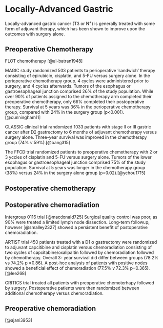 # Locally-Advanced Gastric

Locally-advanced gastric cancer (T3 or N^+^) is generally treated with some form of adjuvant therapy, which has been shown to improve upon the outcomes with surgery alone.

## Preoperative Chemotherapy

FLOT chemotherapy [@al-batran1948]

MAGIC study randomized 503 patients to perioperative 'sandwich' therapy consisting of epirubicin, cisplatin, and 5-FU versus surgery alone.  In the perioperative chemotherapy group, 4 cycles were administered prior to surgery, and 4 cycles afterwards. Tumors of the esophagus or gastroesophageal junction comprised 26% of the study population. While over 90% of patients assigned to the chemotherapy arm completed their preoperative chemotherapy, only 66% completed their postoperative therapy.  Survival at 5 years was 36% in the perioperative chemotherapy group, compared with 24% in the surgery group (p<0.001).[@cunningham11]

CLASSIC clinical trial randomized 1033 patients with stage II or III gastric cancer after D2 gastrectomy to 6 months of adjuvant chemotherapy versus surgery alone. Three-year survival was improved in the chemotherapy group (74% *v* 59%).[@bang315]

The FFCD trial randomized patients to preoperative chemotherapy with 2 or 3 yccles of cisplatin and 5-FU versus surgery alone. Tumors of the lower esophagus or gastroesophageal junction comprised 75% of the study population. Survival at 5 years was longer in the chemotherapy group (38%) versus 24% in the surgery alone group (p=0.02).[@ychou1715]

## Postoperative chemotherapy

## Postoperative chemoradiation

Intergroup 0116 trial [@macdonald725]
Surgical quality control was poor, as 90% were treated a limited lymph node dissection. Long-term followup, however [@smalley2327] showed a persistent benefit of postoperative chemoradiation.


ARTIST trial 450 patients treated with a D1 $\alpha$ gastrectomy  were randomized to adjuvant capcitibine and cisplatin versus chemoradiation consisting of two cycles of capcitabine/oxalipaltin followed by chemoradiation followed by chemotherapy. Overall 3- year survival did differ between groups (78.2% vs 74.2% p =0.86). A post-hoc analysis of patients with positive nodes showed a beneficial effect of chemoradiation (77.5% *v* 72.3% p=0.365).[@lee268]

CRITICS trial treated all patients with preoperative chemoterhapy followed by surgery.  Postoperative patients were then randomized between additional chemotherapy versus chemoradiation.



## Preoperative chemoradiation

[@ajani3953]
